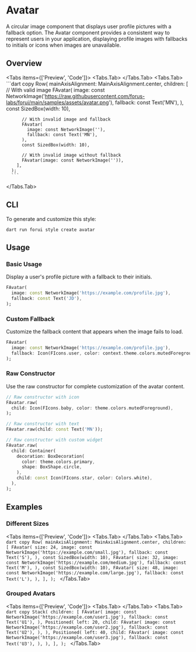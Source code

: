 
# Avatar

A circular image component that displays user profile pictures with a fallback option. The Avatar component provides a consistent way to represent users in your application, displaying profile images with fallbacks to initials or icons when images are unavailable.

<LinkBadgeGroup>
    <LinkBadge label="API Reference" href="https://pub.dev/documentation/forui/latest/forui.widgets.avatar/"/>
    <LinkBadge label="Source Code" href="https://github.com/forus-labs/forui/blob/main/lib/src/widgets/avatar/avatar.dart"/>
</LinkBadgeGroup>

## Overview

<Tabs items={['Preview', 'Code']}>
  <Tabs.Tab>
      <Widget name='avatar' variant='default' query={{}}/>
  </Tabs.Tab>
  <Tabs.Tab>
      ```dart copy
      Row(
        mainAxisAlignment: MainAxisAlignment.center,
        children: [
          // With valid image
          FAvatar(
            image: const NetworkImage('https://raw.githubusercontent.com/forus-labs/forui/main/samples/assets/avatar.png'),
            fallback: const Text('MN'),
          ),
          const SizedBox(width: 10),

          // With invalid image and fallback
          FAvatar(
            image: const NetworkImage(''),
            fallback: const Text('MN'),
          ),
          const SizedBox(width: 10),

          // With invalid image without fallback
          FAvatar(image: const NetworkImage('')),
        ],
      );
      ```

  </Tabs.Tab>
</Tabs>

## CLI

To generate and customize this style:

```shell copy
dart run forui style create avatar 
```

## Usage

### Basic Usage

Display a user's profile picture with a fallback to their initials.

```dart copy
FAvatar(
  image: const NetworkImage('https://example.com/profile.jpg'),
  fallback: const Text('JD'),
);
```

### Custom Fallback

Customize the fallback content that appears when the image fails to load.

```dart copy
FAvatar(
  image: const NetworkImage('https://example.com/profile.jpg'),
  fallback: Icon(FIcons.user, color: context.theme.colors.mutedForeground),
);
```

### Raw Constructor

Use the raw constructor for complete customization of the avatar content.

```dart copy
// Raw constructor with icon
FAvatar.raw(
  child: Icon(FIcons.baby, color: theme.colors.mutedForeground),
);

// Raw constructor with text
FAvatar.raw(child: const Text('MN'));

// Raw constructor with custom widget
FAvatar.raw(
  child: Container(
    decoration: BoxDecoration(
      color: theme.colors.primary,
      shape: BoxShape.circle,
    ),
    child: const Icon(FIcons.star, color: Colors.white),
  ),
);
```

## Examples

### Different Sizes

<Tabs items={['Preview', 'Code']}>
    <Tabs.Tab>
        <Widget name='avatar' variant='sizes' query={{}}/>
    </Tabs.Tab>
    <Tabs.Tab>
        ```dart copy
        Row(
          mainAxisAlignment: MainAxisAlignment.center,
          children: [
            FAvatar(
              size: 24,
              image: const NetworkImage('https://example.com/small.jpg'),
              fallback: const Text('S'),
            ),
            const SizedBox(width: 10),
            FAvatar(
              size: 32,
              image: const NetworkImage('https://example.com/medium.jpg'),
              fallback: const Text('M'),
            ),
            const SizedBox(width: 10),
            FAvatar(
              size: 48,
              image: const NetworkImage('https://example.com/large.jpg'),
              fallback: const Text('L'),
            ),
          ],
        );
        ```
    </Tabs.Tab>
</Tabs>

### Grouped Avatars

<Tabs items={['Preview', 'Code']}>
    <Tabs.Tab>
        <Widget name='avatar' variant='group' query={{}}/>
    </Tabs.Tab>
    <Tabs.Tab>
        ```dart copy
        Stack(
          children: [
            FAvatar(
              image: const NetworkImage('https://example.com/user1.jpg'),
              fallback: const Text('U1'),
            ),
            Positioned(
              left: 20,
              child: FAvatar(
                image: const NetworkImage('https://example.com/user2.jpg'),
                fallback: const Text('U2'),
              ),
            ),
            Positioned(
              left: 40,
              child: FAvatar(
                image: const NetworkImage('https://example.com/user3.jpg'),
                fallback: const Text('U3'),
              ),
            ),
          ],
        );
        ```
    </Tabs.Tab>
</Tabs>
